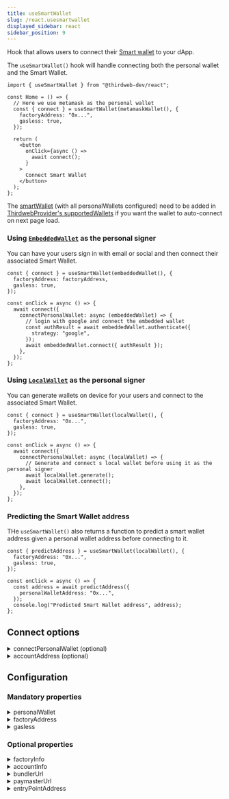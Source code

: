 ```yaml
---
title: useSmartWallet
slug: /react.usesmartwallet
displayed_sidebar: react
sidebar_position: 9
---
```


Hook that allows users to connect their [Smart wallet](/wallet/smart-wallet) to your dApp.

The `useSmartWallet()` hook will handle connecting both the personal wallet and the Smart Wallet.

```tsx
import { useSmartWallet } from "@thirdweb-dev/react";

const Home = () => {
  // Here we use metamask as the personal wallet
  const { connect } = useSmartWallet(metamaskWallet(), {
    factoryAddress: "0x...",
    gasless: true,
  });

  return (
    <button
      onClick={async () =>
        await connect();
      }
    >
      Connect Smart Wallet
    </button>
  );
};
```

The [smartWallet](/react/react.smartWallet) (with all personalWallets configured) need to be added in [ThirdwebProvider's supportedWallets](/react/react.thirdwebprovider#supportedwallets-optional) if you want the wallet to auto-connect on next page load.

### Using [`EmbeddedWallet`](/embedded-wallet) as the personal signer

You can have your users sign in with email or social and then connect their associated Smart Wallet.

```tsx
const { connect } = useSmartWallet(embeddedWallet(), {
  factoryAddress: factoryAddress,
  gasless: true,
});

const onClick = async () => {
  await connect({
    connectPersonalWallet: async (embeddedWallet) => {
      // login with google and connect the embedded wallet
      const authResult = await embeddedWallet.authenticate({
        strategy: "google",
      });
      await embeddedWallet.connect({ authResult });
    },
  });
};
```

### Using [`LocalWallet`](/wallet/local-wallet) as the personal signer

You can generate wallets on device for your users and connect to the associated Smart Wallet.

```tsx
const { connect } = useSmartWallet(localWallet(), {
  factoryAddress: "0x...",
  gasless: true,
});

const onClick = async () => {
  await connect({
    connectPersonalWallet: async (localWallet) => {
      // Generate and connect s local wallet before using it as the personal signer
      await localWallet.generate();
      await localWallet.connect();
    },
  });
};
```

### Predicting the Smart Wallet address

THe `useSmartWallet()` also returns a function to predict a smart wallet address given a personal wallet address before connecting to it.

```tsx
const { predictAddress } = useSmartWallet(localWallet(), {
  factoryAddress: "0x...",
  gasless: true,
});

const onClick = async () => {
  const address = await predictAddress({
    personalWalletAddress: "0x...",
  });
  console.log("Predicted Smart Wallet address", address);
};
```

## Connect options

<details>
  <summary>connectPersonalWallet (optional)</summary>
  <div>

A function to determine how to connect to the given personal wallet. Gives a created instance of the wallet as an argument.

</div>
</details>

<details>
  <summary>accountAddress (optional)</summary>
  <div>

The specific smart wallet address to connect to.

</div>
</details>

## Configuration

### Mandatory properties

<details>
  <summary>personalWallet</summary>
  <div>

A wallet configuration object from [@thirdweb-dev/react](https://www.npmjs.com/package/@thirdweb-dev/react) package.

Ex: `metamaksWallet()`, `coinbaseWallet()`, `walletConnectWallet()`, `embeddedWallet()`, `localWallet()`, etc.

</div>
</details>

<details>
  <summary>factoryAddress</summary>
  <div>

The address of the Smart Wallet Factory contract.

Must be a `string`.

</div>
</details>

<details>
  <summary>gasless</summary>
  <div>

Whether to turn on or off gasless transactions.

- If set to `true`, all gas fees will be paid by a paymaster.
- If set to `false`, all gas fees will be paid by the Smart Wallet itself (needs to be funded).

Must be a `boolean`.

</div>
</details>

### Optional properties

<details>
  <summary>factoryInfo</summary>
  <div>

Customize how the Smart Wallet Factory contract is interacted with. If not provided, the default functions will be used.

Must be a `object`. The object can contain the following properties:

- `createAccount` - a function that returns the transaction object to create a new Smart Wallet.
- `getAccountAddress` - a function that returns the address of the Smart Wallet contract given the owner address.
- `abi` - optional ABI. If not provided, the ABI will be auto-resolved.

Example:

```javascript
 {
  createAccount: (factory, owner) => {
    return factory.prepare("customCreateAccount", [
      owner,
      getExtraData(),
    ]);
  },
  getAccountAddress(factory, owner) {
    return factory.call("getAccountAddress", [owner]);
  },
  abi: [...]
}
```

</div>
</details>

<details>
  <summary>accountInfo</summary>
  <div>

Customize how the Smart Wallet Account contract is interacted with. If not provided, the default functions will be used.

Must be a `object`. The object can contain the following properties:

- `execute` - a function that returns the transaction object to execute an arbitrary transaction.
- `getNonce` - a function that returns the current nonce of the account.
- `abi` - optional ABI. If not provided, the ABI will be auto-resolved.

Example:

```javascript
{
  execute(account, target, value, data) {
    return account.prepare("customExecute", [
      target, value, data
    ]);
  },
  getNonce(account) {
    return account.call("getNonce");
  },
  abi: [...]
}
```

</div>
</details>

<details>
  <summary>bundlerUrl</summary>
  <div>

Your own bundler URL to send user operations to. Uses thirdweb's bundler by default.

Must be a `string`.

</div>
</details>

<details>
  <summary>paymasterUrl</summary>
  <div>

Your own paymaster URL to send user operations to for gasless transactions. Uses thirdweb's paymaster by default.

Must be a `string`.

</div>
</details>

<details>
  <summary>entryPointAddress</summary>
  <div>

The entrypoint contract address. Uses v0.6 by default.

Must be a `string`.

</div>
</details>
